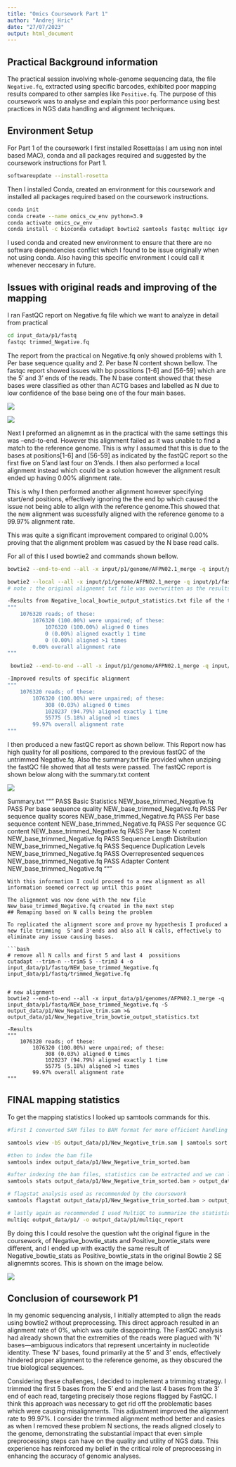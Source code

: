 ```yaml
---
title: "Omics Coursework Part 1"
author: "Andrej Hric"
date: "27/07/2023"
output: html_document
---
```

## Practical Background information
The practical session involving whole-genome sequencing data, the file `Negative.fq`, extracted using specific barcodes, exhibited poor mapping results compared to other samples like `Positive.fq`. The purpose of this coursework was to analyse and explain this poor performance using best practices in NGS data handling and alignment techniques.

## Environment Setup 

For Part 1 of the coursework I first installed Rosetta(as I am using non intel based MAC), conda and all packages required and suggested by the coursework instructions for Part 1.
```bash
softwareupdate --install-rosetta
```

Then I installed Conda, created an environment for this coursework and installed all packages required based on the coursework instructions.

```bash
conda init
conda create --name omics_cw_env python=3.9
conda activate omics_cw_env
conda install -c bioconda cutadapt bowtie2 samtools fastqc multiqc igv
```

I used conda and created new environment to ensure that there are no software dependencies conflict which I found to be issue originally when not using conda. Also having this specific environment I could call it  whenever neccesary in future.

## Issues with original reads and improving of the mapping 

I ran FastQC report on Negative.fq  file which we want to analyze in detail from practical
```bash
cd input_data/p1/fastq
fastqc trimmed_Negative.fq
```
The report from the practical on Negative.fq only showed problems with 1. Per base sequence quality and 2. Per base N content shown bellow. The fastqc report showed issues with bp possitions [1-6] and [56-59] which are the 5' and 3' ends of the reads. The N base content showed that these bases were classified as other than ACTG bases and labelled as N due to low confidence of the base being one of the four main bases.

![](/input_data/p1/fastq/trimmed_Negative_fastqc/Images/per_base_quality.png)

![](/input_data/p1/fastq/trimmed_Negative_fastqc/Images/per_base_n_content.png)

Next I preformed an alignemnt as in the practical with the same settings this was --end-to-end. However this alignment failed as it was unable to find a match to the reference genome. This is why I assumed that this is due to the bases at positions[1-6] and [56-59] as indicated by the fastQC report so the first five on 5'and last four on 3'ends. I then also performed a local alignment instead which could be a solution however the alignment result ended up having 0.00% alignment rate. 

This is why I then performed another alignment however specifying start/end positions, effectively ignoring the the end bp which caused the issue not being able to align with the reference genome.This showed that the new alignment was sucessfully aligned with the reference genome to a 99.97% alignment rate. 

This was quite a significant improvement compared to original 0.00% proving that the alignment problem was casued by the N base read calls.


For all of this I used bowtie2 and commands shown bellow.
```bash
bowtie2 --end-to-end --all -x input/p1/genome/AFPN02.1_merge -q input/p1/fastq/trimmed_Negative.fq -S output/p1/Negative_local.sam >& output/p1/Negative_local_bowtie_output_statistics.txt
```

```bash
bowtie2 --local --all -x input/p1/genome/AFPN02.1_merge -q input/p1/fastq/trimmed_Negative.fq -S output/p1/Negative_local.sam >& output/p1/Negative_local_bowtie_output_statistics.txt
# note : the original alignemnt txt file was overwritten as the results showed no alignment  (can solve this by renaming the output file differently) 

-Results from Negative_local_bowtie_output_statistics.txt file of the these alignments
""" 
    1076320 reads; of these:
        1076320 (100.00%) were unpaired; of these:
            1076320 (100.00%) aligned 0 times
            0 (0.00%) aligned exactly 1 time
            0 (0.00%) aligned >1 times
        0.00% overall alignment rate
""" 

```

```bash
 bowtie2 --end-to-end --all -x input/p1/genome/AFPN02.1_merge -q input/p1/fastq/trimmed_Negative.fq -5 5 -3 4 -S output/p1/Negative_trim.sam >& output/p1/Negative_local_bowtie_output_statistics.txt

-Improved results of specific alignment
""" 
    1076320 reads; of these:
        1076320 (100.00%) were unpaired; of these:
            308 (0.03%) aligned 0 times
            1020237 (94.79%) aligned exactly 1 time
            55775 (5.18%) aligned >1 times
        99.97% overall alignment rate
""" 
```

I then produced a new fastQC report as shown bellow. This Report now has high quality for all positions, compared to the previous fastQC of the untrimmed Negative.fq. Also the summary.txt file provided when unziping the fastQC file showed that all tests were passed. The fastQC report is shown below along with the summary.txt content

![](/input_data/p1/fastq/NEW_base_trimmed_Negative_fastqc/Images/per_base_quality.png)

Summary.txt
""" 
PASS	Basic Statistics	NEW_base_trimmed_Negative.fq
PASS	Per base sequence quality	NEW_base_trimmed_Negative.fq
PASS	Per sequence quality scores	NEW_base_trimmed_Negative.fq
PASS	Per base sequence content	NEW_base_trimmed_Negative.fq
PASS	Per sequence GC content	NEW_base_trimmed_Negative.fq
PASS	Per base N content	NEW_base_trimmed_Negative.fq
PASS	Sequence Length Distribution	NEW_base_trimmed_Negative.fq
PASS	Sequence Duplication Levels	NEW_base_trimmed_Negative.fq
PASS	Overrepresented sequences	NEW_base_trimmed_Negative.fq
PASS	Adapter Content	NEW_base_trimmed_Negative.fq
""" 

```
With this information I could proceed to a new alignment as all information seemed correct up until this point

The alignment was now done with the new file New_base_trimmed_Negative.fq created in the next step
## Remaping based on N calls being the problem

To replicated the alignment score and prove my hypothesis I produced a new file trimming  5'and 3'ends and also all N calls, effectively to eliminate any issue causing bases.

```bash
# remove all N calls and first 5 and last 4  possitions
cutadapt --trim-n --trim5 5 --trim3 4 -o input_data/p1/fastq/NEW_base_trimmed_Negative.fq input_data/p1/fastq/trimmed_Negative.fq


# new alignment
bowtie2 --end-to-end --all -x input_data/p1/genomes/AFPN02.1_merge -q input_data/p1/fastq/NEW_base_trimmed_Negative.fq -S output_data/p1/New_Negative_trim.sam >& output_data/p1/New_Negative_trim_bowtie_output_statistics.txt

-Results
""" 
    1076320 reads; of these:
        1076320 (100.00%) were unpaired; of these:
            308 (0.03%) aligned 0 times
            1020237 (94.79%) aligned exactly 1 time
            55775 (5.18%) aligned >1 times
        99.97% overall alignment rate
""" 
```

## FINAL mapping statistics 

To get the mapping statistics I looked up samtools commands for this.

```bash

#first I converted SAM files to BAM format for more efficient handling and processing as BAM file is smaller and faster and recomented to use for samtool

samtools view -bS output_data/p1/New_Negative_trim.sam | samtools sort -o output_data/p1/New_Negative_trim_sorted.bam 

#then to index the bam file 
samtools index output_data/p1/New_Negative_trim_sorted.bam

#after indexing the bam files, statistics can be extracted and we can look at alignment quality stats.
samtools stats output_data/p1/New_Negative_trim_sorted.bam > output_data/p1/New_Negative_trim_stats.txt

# flagstat analysis used as recommended by the coursework 
samtools flagstat output_data/p1/New_Negative_trim_sorted.bam > output_data/p1/New_Negative_trim_flagstats.txt

# lastly again as recommended I used MultiQC to summarize the statistics and generate a report, this should contain all data from quality control and alignment.
multiqc output_data/p1/ -o output_data/p1/multiqc_report
```

By doing this I could resolve the question wht the original figure in the coursework, of Negative_bowtie_stats and Positive_bowtie_stats were different, and I ended up with exactly the same result of Negative_bowtie_stats as Positive_bowtie_stats in the original Bowtie 2 SE alignemnts scores. This is shown on the image below.

![](/output_data/p1/multiqc_report/bowtie2_se_plot.png)

## Conclusion of coursework P1

In my genomic sequencing analysis, I initially attempted to align the reads using bowtie2 without preprocessing. This direct approach resulted in an alignment rate of 0%, which was quite disappointing. The FastQC analysis had already shown that the extremities of the reads were plagued with ‘N’ bases—ambiguous indicators that represent uncertainty in nucleotide identity. These ‘N’ bases, found primarily at the 5’ and 3’ ends, effectively hindered proper alignment to the reference genome, as they obscured the true biological sequences.

Considering these challenges, I decided to implement a trimming strategy. I trimmed the first 5 bases from the 5’ end and the last 4 bases from the 3’ end of each read, targeting precisely those regions flagged by FastQC. I think this approach was necessary to get rid off the problematic bases which were causing misalignments. This adjustment improved the alignment rate to 99.97%. I consider the trimmed alignment method better and easies as when I removed these problem N sections, the reads aligned closely to the genome, demonstrating the substantial impact that even simple preprocessing steps can have on the quality and utility of NGS data. This experience has reinforced my belief in the critical role of preprocessing in enhancing the accuracy of genomic analyses.

